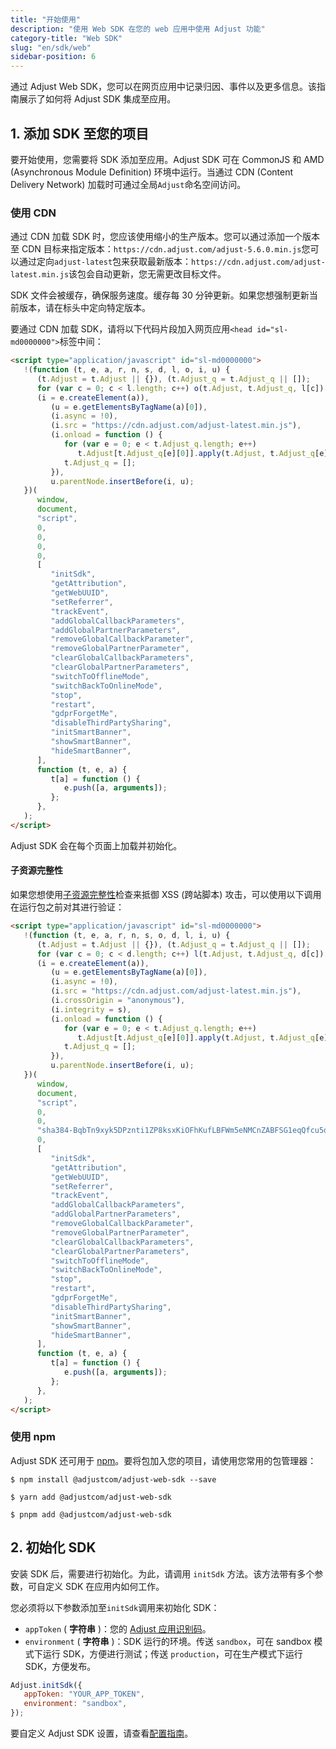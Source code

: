 ```yaml
---
title: "开始使用"
description: "使用 Web SDK 在您的 web 应用中使用 Adjust 功能"
category-title: "Web SDK"
slug: "en/sdk/web"
sidebar-position: 6
---
```

通过 Adjust Web SDK，您可以在网页应用中记录归因、事件以及更多信息。该指南展示了如何将 Adjust SDK 集成至应用。

1\. 添加 SDK 至您的项目
-----------------

要开始使用，您需要将 SDK 添加至应用。Adjust SDK 可在 CommonJS 和 AMD \(Asynchronous Module Definition\) 环境中运行。当通过 CDN \(Content Delivery Network\) 加载时可通过全局`Adjust`命名空间访问。

### 使用 CDN

通过 CDN 加载 SDK 时，您应该使用缩小的生产版本。您可以通过添加一个版本至 CDN 目标来指定版本：`https://cdn.adjust.com/adjust-5.6.0.min.js`您可以通过定向`adjust-latest`包来获取最新版本：`https://cdn.adjust.com/adjust-latest.min.js`该包会自动更新，您无需更改目标文件。
<callout type="tip"> 

SDK 文件会被缓存，确保服务速度。缓存每 30 分钟更新。如果您想强制更新当前版本，请在标头中定向特定版本。
</Callout> 

要通过 CDN 加载 SDK，请将以下代码片段加入网页应用`<head id="sl-md0000000">`标签中间：

```html
<script type="application/javascript" id="sl-md0000000">
   !(function (t, e, a, r, n, s, d, l, o, i, u) {
      (t.Adjust = t.Adjust || {}), (t.Adjust_q = t.Adjust_q || []);
      for (var c = 0; c < l.length; c++) o(t.Adjust, t.Adjust_q, l[c]);
      (i = e.createElement(a)),
         (u = e.getElementsByTagName(a)[0]),
         (i.async = !0),
         (i.src = "https://cdn.adjust.com/adjust-latest.min.js"),
         (i.onload = function () {
            for (var e = 0; e < t.Adjust_q.length; e++)
               t.Adjust[t.Adjust_q[e][0]].apply(t.Adjust, t.Adjust_q[e][1]);
            t.Adjust_q = [];
         }),
         u.parentNode.insertBefore(i, u);
   })(
      window,
      document,
      "script",
      0,
      0,
      0,
      0,
      [
         "initSdk",
         "getAttribution",
         "getWebUUID",
         "setReferrer",
         "trackEvent",
         "addGlobalCallbackParameters",
         "addGlobalPartnerParameters",
         "removeGlobalCallbackParameter",
         "removeGlobalPartnerParameter",
         "clearGlobalCallbackParameters",
         "clearGlobalPartnerParameters",
         "switchToOfflineMode",
         "switchBackToOnlineMode",
         "stop",
         "restart",
         "gdprForgetMe",
         "disableThirdPartySharing",
         "initSmartBanner",
         "showSmartBanner",
         "hideSmartBanner",
      ],
      function (t, e, a) {
         t[a] = function () {
            e.push([a, arguments]);
         };
      },
   );
</script>
```

Adjust SDK 会在每个页面上加载并初始化。

#### 子资源完整性

如果您想使用[子资源完整性](https://developer.mozilla.org/en-US/docs/Web/Security/Subresource_Integrity)检查来抵御 XSS \(跨站脚本\) 攻击，可以使用以下调用在运行包之前对其进行验证：

```html
<script type="application/javascript" id="sl-md0000000">
   !(function (t, e, a, r, n, s, o, d, l, i, u) {
      (t.Adjust = t.Adjust || {}), (t.Adjust_q = t.Adjust_q || []);
      for (var c = 0; c < d.length; c++) l(t.Adjust, t.Adjust_q, d[c]);
      (i = e.createElement(a)),
         (u = e.getElementsByTagName(a)[0]),
         (i.async = !0),
         (i.src = "https://cdn.adjust.com/adjust-latest.min.js"),
         (i.crossOrigin = "anonymous"),
         (i.integrity = s),
         (i.onload = function () {
            for (var e = 0; e < t.Adjust_q.length; e++)
               t.Adjust[t.Adjust_q[e][0]].apply(t.Adjust, t.Adjust_q[e][1]);
            t.Adjust_q = [];
         }),
         u.parentNode.insertBefore(i, u);
   })(
      window,
      document,
      "script",
      0,
      0,
      "sha384-BqbTn9xyk5DPznti1ZP8ksxKiOFhKufLBFWm5eNMCnZABFSG1eqQfcu5dsiZJHu5",
      0,
      [
         "initSdk",
         "getAttribution",
         "getWebUUID",
         "setReferrer",
         "trackEvent",
         "addGlobalCallbackParameters",
         "addGlobalPartnerParameters",
         "removeGlobalCallbackParameter",
         "removeGlobalPartnerParameter",
         "clearGlobalCallbackParameters",
         "clearGlobalPartnerParameters",
         "switchToOfflineMode",
         "switchBackToOnlineMode",
         "stop",
         "restart",
         "gdprForgetMe",
         "disableThirdPartySharing",
         "initSmartBanner",
         "showSmartBanner",
         "hideSmartBanner",
      ],
      function (t, e, a) {
         t[a] = function () {
            e.push([a, arguments]);
         };
      },
   );
</script>
```

### 使用 npm

Adjust SDK 还可用于 [npm](https://www.npmjs.com/package/@adjustcom/adjust-web-sdk)。要将包加入您的项目，请使用您常用的包管理器：
<tabs> <tab title="NPM" sync="npm"> 

```console
$ npm install @adjustcom/adjust-web-sdk --save
```

</Tab> <tab title="yarn" sync="yarn"> 

```console
$ yarn add @adjustcom/adjust-web-sdk
```

</Tab> <tab title="pnpm" sync="pnpm"> 

```console
$ pnpm add @adjustcom/adjust-web-sdk
```

</Tab> </Tabs> 

2\. 初始化 SDK
------------

安装 SDK 后，需要进行初始化。为此，请调用 `initSdk` 方法。该方法带有多个参数，可自定义 SDK 在应用内如何工作。

您必须将以下参数添加至`initSdk`调用来初始化 SDK：

* `appToken` \( **字符串** \)：您的 [Adjust 应用识别码](https://help.adjust.com/en/article/app-token-and-reporting-currency#view-your-app-details)。
* `environment` \( **字符串** \)：SDK 运行的环境。传送 `sandbox`，可在 sandbox 模式下运行 SDK，方便进行测试；传送 `production`，可在生产模式下运行 SDK，方便发布。

```js
Adjust.initSdk({
   appToken: "YOUR_APP_TOKEN",
   environment: "sandbox",
});
```

<callout type="seealso"> 

要自定义 Adjust SDK 设置，请查看[配置指南](/en/sdk/web/configuration)。
</Callout>

